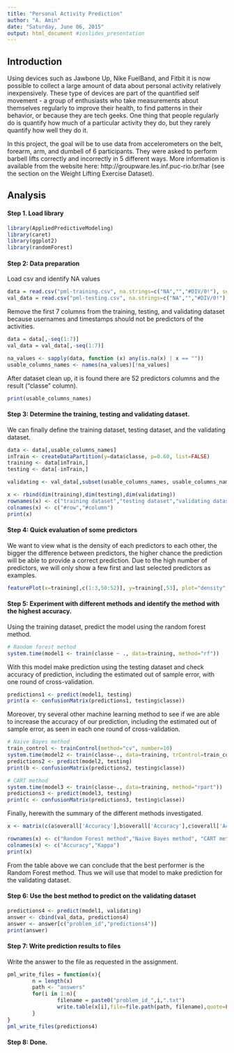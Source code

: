 ```yaml
---
title: "Personal Activity Prediction"
author: "A. Amin"
date: "Saturday, June 06, 2015"
output: html_document #ioslides_presentation
---
```


## Introduction

Using devices such as Jawbone Up, Nike FuelBand, and Fitbit it is now possible to collect a large amount of data about personal activity relatively inexpensively. These type of devices are part of the quantified self movement - a group of enthusiasts who take measurements about themselves regularly to improve their health, to find patterns in their behavior, or because they are tech geeks. One thing that people regularly do is quantify how much of a particular activity they do, but they rarely quantify how well they do it. 

In this project, the goal will be to use data from accelerometers on the belt, forearm, arm, and dumbell of 6 participants. They were asked to perform barbell lifts correctly and incorrectly in 5 different ways. More information is available from the website here: http://groupware.les.inf.puc-rio.br/har (see the section on the Weight Lifting Exercise Dataset). 

## Analysis

#### Step 1. Load library

```r
library(AppliedPredictiveModeling)
library(caret)
library(ggplot2)
library(randomForest)
```

#### Step 2: Data preparation
Load csv and identify NA values

```r

data = read.csv("pml-training.csv", na.strings=c("NA","","#DIV/0!"), sep=",")
val_data = read.csv("pml-testing.csv", na.strings=c("NA","","#DIV/0!"), sep=",")
```


Remove the first 7 columns from the training, testing, and validating dataset because usernames and timestamps should not be predictors of the activities.

```r

data = data[,-seq(1:7)]
val_data = val_data[,-seq(1:7)]

na_values <- sapply(data, function (x) any(is.na(x) | x == ""))
usable_columns_names <- names(na_values)[!na_values]
```

After dataset clean up, it is found there are 52 predictors columns and the result ("classe" column). 
```r
print(usable_columns_names)
```
#### Step 3: Determine the training, testing and validating dataset.

We can finally define the training dataset, testing dataset, and the validating dataset.
```r
data <- data[,usable_columns_names]
inTrain <- createDataPartition(y=data$classe, p=0.60, list=FALSE)
training <- data[inTrain,]
testing <- data[-inTrain,]

validating <- val_data[,subset(usable_columns_names, usable_columns_names!="classe")]

x <- rbind(dim(training),dim(testing),dim(validating))
rownames(x) <- c("training dataset","testing dataset","validating dataset")
colnames(x) <- c("#row","#column")
print(x)
```

#### Step 4: Quick evaluation of some predictors
We want to view what is the density of each predictors to each other,  the bigger the difference between predictors, the higher chance the prediction will be able to provide a correct prediction. Due to the high number of predictors, we will only show a few first and last selected predictors as examples.

```r
featurePlot(x=training[,c(1:3,50:52)], y=training[,53], plot="density", scales=list(x=list(relation="free"), y=list(relation="free")), layout = c(3, 2))

```

#### Step 5: Experiment with different methods and identify the method with the highest accuracy.

Using the training dataset, predict the model using the random forest method.
```r
# Random forest method
system.time(model1 <- train(classe ~ ., data=training, method="rf"))
```

With this model make prediction using the testing dataset and check accuracy of prediction, including the estimated out of sample error, with one round of cross-validation.
```r
predictions1 <- predict(model1, testing)
print(a <- confusionMatrix(predictions1, testing$classe))
```

Moreover, try several other machine learning method to see if we are able to increase the accuracy of our prediction, including the estimated out of sample error, as seen in each one round of cross-validation.

```r
# Naive Bayes method
train_control <- trainControl(method="cv", number=10)
system.time(model2 <- train(classe~., data=training, trControl=train_control, method="nb"))
predictions2 <- predict(model2, testing)
print(b <- confusionMatrix(predictions2, testing$classe))

```

```r
# CART method
system.time(model3 <- train(classe~., data=training, method="rpart"))
predictions3 <- predict(model3, testing)
print(c <- confusionMatrix(predictions3, testing$classe))

```

Finally, herewith the summary of the different methods investigated.
```r
x <- matrix(c(a$overall['Accuracy'],b$overall['Accuracy'],c$overall['Accuracy'],a$overall['Kappa'],b$overall['Kappa'],c$overall['Kappa']),ncol=2,nrow=3,byrow=FALSE)

rownames(x) <- c("Random Forest method","Naive Bayes method", "CART method")
colnames(x) <- c("Accuracy","Kappa")
print(x)
```

From the table above we can conclude that the best performer is the Random Forest method. Thus we will use that model to make prediction for the validating dataset.

#### Step 6: Use the best method to predict on the validating dataset

```r
predictions4 <- predict(model1, validating)
answer <- cbind(val_data, predictions4)
answer <- answer[c("problem_id","predictions4")]
print(answer)
```

#### Step 7: Write prediction results to files

Write the answer to the file as requested in the assignment.
```r
pml_write_files = function(x){
        n = length(x)
        path <- "answers"
        for(i in 1:n){
                filename = paste0("problem_id_",i,".txt")
                write.table(x[i],file=file.path(path, filename),quote=FALSE,row.names=FALSE,col.names=FALSE)
        }
}
pml_write_files(predictions4)

```
#### Step 8: Done. 
